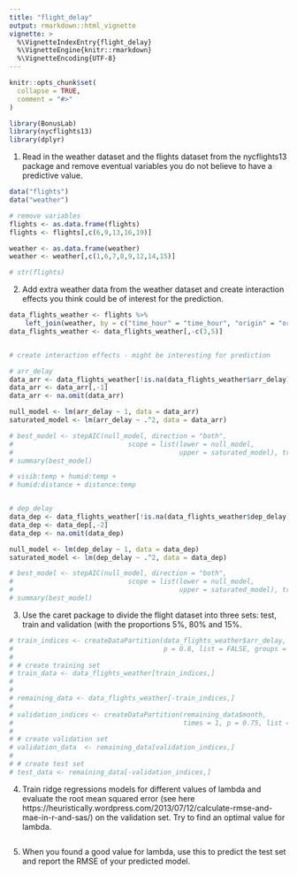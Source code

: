 ```yaml
---
title: "flight_delay"
output: rmarkdown::html_vignette
vignette: >
  %\VignetteIndexEntry{flight_delay}
  %\VignetteEngine{knitr::rmarkdown}
  %\VignetteEncoding{UTF-8}
---
```


```r
knitr::opts_chunk$set(
  collapse = TRUE,
  comment = "#>"
)
```

```r
library(BonusLab)
library(nycflights13)
library(dplyr)
```


1. Read in the weather dataset and the flights dataset from the nycflights13 package and remove eventual variables you do not believe to have a predictive value.
```r
data("flights")
data("weather")

# remove variables
flights <- as.data.frame(flights)
flights <- flights[,c(6,9,13,16,19)]

weather <- as.data.frame(weather)
weather <- weather[,c(1,6,7,8,9,12,14,15)]

# str(flights)

```


2. Add extra weather data from the weather dataset and create interaction effects you think could be of interest for the prediction.
```r

data_flights_weather <- flights %>%
    left_join(weather, by = c("time_hour" = "time_hour", "origin" = "origin"))
data_flights_weather <- data_flights_weather[,-c(3,5)]


# create interaction effects - might be interesting for prediction

# arr_delay
data_arr <- data_flights_weather[!is.na(data_flights_weather$arr_delay),]
data_arr <- data_arr[,-1]
data_arr <- na.omit(data_arr)

null_model <- lm(arr_delay ~ 1, data = data_arr)
saturated_model <- lm(arr_delay ~ .^2, data = data_arr)

# best_model <- stepAIC(null_model, direction = "both",
#                             scope = list(lower = null_model, 
#                                          upper = saturated_model), trace = FALSE)
# summary(best_model)

# visib:temp + humid:temp + 
# humid:distance + distance:temp


# dep_delay
data_dep <- data_flights_weather[!is.na(data_flights_weather$dep_delay),]
data_dep <- data_dep[,-2]
data_dep <- na.omit(data_dep)

null_model <- lm(dep_delay ~ 1, data = data_dep)
saturated_model <- lm(dep_delay ~ .^2, data = data_dep)

# best_model <- stepAIC(null_model, direction = "both",
#                             scope = list(lower = null_model, 
#                                          upper = saturated_model), trace = FALSE)
# summary(best_model)

```



3. Use the caret package to divide the flight dataset into three sets: test, train and validation (with the proportions 5%, 80% and 15%.
```r

# train_indices <- createDataPartition(data_flights_weather$arr_delay, times = 1, 
#                                      p = 0.8, list = FALSE, groups = 2)
# 
# # create training set
# train_data <- data_flights_weather[train_indices,]
# 
# 
# remaining_data <- data_flights_weather[-train_indices,]
# 
# validation_indices <- createDataPartition(remaining_data$month,
#                                           times = 1, p = 0.75, list = FALSE, groups = 2)
# 
# # create validation set
# validation_data  <- remaining_data[validation_indices,]
# 
# # create test set
# test_data <- remaining_data[-validation_indices,]

```


4. Train ridge regressions models for different values of lambda and evaluate the root mean squared error (see here https://heuristically.wordpress.com/2013/07/12/calculate-rmse-and-mae-in-r-and-sas/)
on the validation set. Try to find an optimal value for lambda.
```r




```


5. When you found a good value for lambda, use this to predict the test set and report the RMSE of your predicted model.
```r




```






